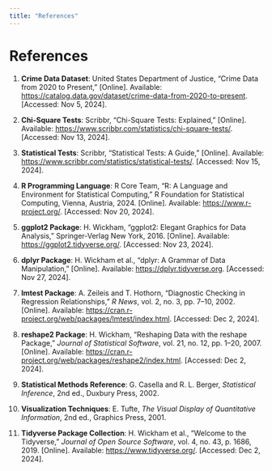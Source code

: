 ---
title: "References"
---

# References

1.  **Crime Data Dataset**: United States Department of Justice, "Crime Data from 2020 to Present," \[Online\]. Available: <https://catalog.data.gov/dataset/crime-data-from-2020-to-present>. \[Accessed: Nov 5, 2024\].

2.  **Chi-Square Tests**: Scribbr, "Chi-Square Tests: Explained," \[Online\]. Available: <https://www.scribbr.com/statistics/chi-square-tests/>. \[Accessed: Nov 13, 2024\].

3.  **Statistical Tests**: Scribbr, "Statistical Tests: A Guide," \[Online\]. Available: <https://www.scribbr.com/statistics/statistical-tests/>. \[Accessed: Nov 15, 2024\].

4.  **R Programming Language**: R Core Team, "R: A Language and Environment for Statistical Computing," R Foundation for Statistical Computing, Vienna, Austria, 2024. \[Online\]. Available: <https://www.r-project.org/>. \[Accessed: Nov 20, 2024\].

5.  **ggplot2 Package**: H. Wickham, "ggplot2: Elegant Graphics for Data Analysis," Springer-Verlag New York, 2016. \[Online\]. Available: <https://ggplot2.tidyverse.org/>. \[Accessed: Nov 23, 2024\].

6.  **dplyr Package**: H. Wickham et al., "dplyr: A Grammar of Data Manipulation," \[Online\]. Available: <https://dplyr.tidyverse.org>. \[Accessed: Nov 27, 2024\].

7.  **lmtest Package**: A. Zeileis and T. Hothorn, "Diagnostic Checking in Regression Relationships," *R News*, vol. 2, no. 3, pp. 7–10, 2002. \[Online\]. Available: <https://cran.r-project.org/web/packages/lmtest/index.html>. \[Accessed: Dec 2, 2024\].

8.  **reshape2 Package**: H. Wickham, "Reshaping Data with the reshape Package," *Journal of Statistical Software*, vol. 21, no. 12, pp. 1–20, 2007. \[Online\]. Available: <https://cran.r-project.org/web/packages/reshape2/index.html>. \[Accessed: Dec 2, 2024\].

9.  **Statistical Methods Reference**: G. Casella and R. L. Berger, *Statistical Inference*, 2nd ed., Duxbury Press, 2002.

10. **Visualization Techniques**: E. Tufte, *The Visual Display of Quantitative Information*, 2nd ed., Graphics Press, 2001.

11. **Tidyverse Package Collection**: H. Wickham et al., "Welcome to the Tidyverse," *Journal of Open Source Software*, vol. 4, no. 43, p. 1686, 2019. \[Online\]. Available: <https://www.tidyverse.org/>. \[Accessed: Dec 2, 2024\].
